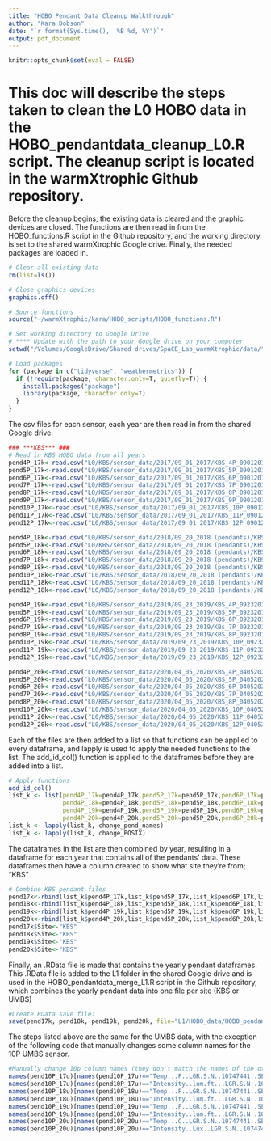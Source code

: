 ```yaml
---
title: "HOBO Pendant Data Cleanup Walkthrough"
author: "Kara Dobson"
date: "`r format(Sys.time(), '%B %d, %Y')`"
output: pdf_document
---
```


```r
knitr::opts_chunk$set(eval = FALSE)
```

# This doc will describe the steps taken to clean the L0 HOBO data in the HOBO_pendantdata_cleanup_L0.R script. The cleanup script is located in the warmXtrophic Github repository.

Before the cleanup begins, the existing data is cleared and the graphic devices are closed. The functions are then read in from the HOBO_functions.R script in the Github repository, and the working directory is set to the shared warmXtrophic Google drive. Finally, the needed packages are loaded in.
```r
# Clear all existing data
rm(list=ls())

# Close graphics devices
graphics.off()

# Source functions
source("~/warmXtrophic/kara/HOBO_scripts/HOBO_functions.R")

# Set working directory to Google Drive
# **** Update with the path to your Google drive on your computer
setwd("/Volumes/GoogleDrive/Shared drives/SpaCE_Lab_warmXtrophic/data/")

# Load packages
for (package in c("tidyverse", "weathermetrics")) {
  if (!require(package, character.only=T, quietly=T)) {
    install.packages("package")
    library(package, character.only=T)
  }
}
```

The csv files for each sensor, each year are then read in from the shared Google drive.
```r
### ***KBS*** ###
# Read in KBS HOBO data from all years
pend4P_17k<-read.csv("L0/KBS/sensor_data/2017/09_01_2017/KBS_4P_09012017.csv", skip=1, header =T)
pend5P_17k<-read.csv("L0/KBS/sensor_data/2017/09_01_2017/KBS_5P_09012017.csv", skip=1, header =T)
pend6P_17k<-read.csv("L0/KBS/sensor_data/2017/09_01_2017/KBS_6P_09012017.csv", skip=1, header =T)
pend7P_17k<-read.csv("L0/KBS/sensor_data/2017/09_01_2017/KBS_7P_09012017.csv", skip=1, header =T)
pend8P_17k<-read.csv("L0/KBS/sensor_data/2017/09_01_2017/KBS_8P_09012017.csv", skip=1, header =T)
pend9P_17k<-read.csv("L0/KBS/sensor_data/2017/09_01_2017/KBS_9P_09012017.csv", skip=1, header =T)
pend10P_17k<-read.csv("L0/KBS/sensor_data/2017/09_01_2017/KBS_10P_09012017.csv", skip=1, header =T)
pend11P_17k<-read.csv("L0/KBS/sensor_data/2017/09_01_2017/KBS_11P_09012017.csv", skip=1, header =T)
pend12P_17k<-read.csv("L0/KBS/sensor_data/2017/09_01_2017/KBS_12P_09012017.csv", skip=1, header =T)

pend4P_18k<-read.csv("L0/KBS/sensor_data/2018/09_20_2018 (pendants)/KBS_4P_09202018.csv", skip=1, header =T)[ ,1:4]
pend5P_18k<-read.csv("L0/KBS/sensor_data/2018/09_20_2018 (pendants)/KBS_5P_09202018.csv", skip=1, header =T)[ ,1:4]
pend6P_18k<-read.csv("L0/KBS/sensor_data/2018/09_20_2018 (pendants)/KBS_6P_09202018.csv", skip=1, header =T)[ ,1:4]
pend7P_18k<-read.csv("L0/KBS/sensor_data/2018/09_20_2018 (pendants)/KBS_7P_09202018.csv", skip=1, header =T)[ ,1:4]
pend8P_18k<-read.csv("L0/KBS/sensor_data/2018/09_20_2018 (pendants)/KBS_8P_09202018.csv", skip=1, header =T)[ ,1:4]
pend10P_18k<-read.csv("L0/KBS/sensor_data/2018/09_20_2018 (pendants)/KBS_10P_09202018.csv", skip=1, header =T)[ ,1:4]
pend11P_18k<-read.csv("L0/KBS/sensor_data/2018/09_20_2018 (pendants)/KBS_11P_09202018.csv", skip=1, header =T)[ ,1:4]
pend12P_18k<-read.csv("L0/KBS/sensor_data/2018/09_20_2018 (pendants)/KBS_12P_09202018.csv", skip=1, header =T)[ ,1:4]

pend4P_19k<-read.csv("L0/KBS/sensor_data/2019/09_23_2019/KBS_4P_09232019.csv", skip=1, header =T)[ ,1:4]
pend5P_19k<-read.csv("L0/KBS/sensor_data/2019/09_23_2019/KBS_5P_09232019.csv", skip=1, header =T)[ ,1:4]
pend6P_19k<-read.csv("L0/KBS/sensor_data/2019/09_23_2019/KBS_6P_09232019.csv", skip=1, header =T)[ ,1:4]
pend7P_19k<-read.csv("L0/KBS/sensor_data/2019/09_23_2019/KBs_7P_09232019.csv", skip=1, header =T)[ ,1:4]
pend8P_19k<-read.csv("L0/KBS/sensor_data/2019/09_23_2019/KBS_8P_09232019.csv", skip=1, header =T)[ ,1:4]
pend10P_19k<-read.csv("L0/KBS/sensor_data/2019/09_23_2019/KBS_10P_09232019.csv", skip=1, header =T)[ ,1:4]
pend11P_19k<-read.csv("L0/KBS/sensor_data/2019/09_23_2019/KBS_11P_09232019.csv", skip=1, header =T)[ ,1:4]
pend12P_19k<-read.csv("L0/KBS/sensor_data/2019/09_23_2019/KBS_12P_09232019.csv", skip=1, header =T)[ ,1:4]

pend4P_20k<-read.csv("L0/KBS/sensor_data/2020/04_05_2020/KBS_4P_04052020.csv", skip=1, header=T)[ ,1:4]
pend5P_20k<-read.csv("L0/KBS/sensor_data/2020/04_05_2020/KBS_5P_04052020.csv", skip=1, header=T)[ ,1:4]
pend6P_20k<-read.csv("L0/KBS/sensor_data/2020/04_05_2020/KBS_6P_04052020.csv", skip=1, header=T)[ ,1:4]
pend7P_20k<-read.csv("L0/KBS/sensor_data/2020/04_05_2020/KBS_7P_04052020.csv", skip=1, header=T)[ ,1:4]
pend8P_20k<-read.csv("L0/KBS/sensor_data/2020/04_05_2020/KBS_8P_04052020.csv", skip=1, header=T)[ ,1:4]
pend10P_20k<-read.csv("L0/KBS/sensor_data/2020/04_05_2020/KBS_10P_04052020.csv", skip=1, header=T)[ ,1:4]
pend11P_20k<-read.csv("L0/KBS/sensor_data/2020/04_05_2020/KBS_11P_04052020.csv", skip=1, header=T)[ ,1:4]
pend12P_20k<-read.csv("L0/KBS/sensor_data/2020/04_05_2020/KBS_12P_04052020.csv", skip=1, header=T)[ ,1:4]
```

Each of the files are then added to a list so that functions can be applied to every dataframe, and lapply is used to apply the needed functions to the list. The add_id_col() function is applied to the dataframes before they are added into a list.
```r
# Apply functions
add_id_col()
list_k <- list(pend4P_17k=pend4P_17k,pend5P_17k=pend5P_17k,pend6P_17k=pend6P_17k,pend7P_17k=pend7P_17k,pend8P_17k=pend8P_17k,pend9P_17k=pend9P_17k,pend10P_17k=pend10P_17k,pend11P_17k=pend11P_17k,pend12P_17k=pend12P_17k,
               pend4P_18k=pend4P_18k,pend5P_18k=pend5P_18k,pend6P_18k=pend6P_18k,pend7P_18k=pend7P_18k,pend8P_18k=pend8P_18k,pend10P_18k=pend10P_18k,pend11P_18k=pend11P_18k,pend12P_18k=pend12P_18k,
               pend4P_19k=pend4P_19k,pend5P_19k=pend5P_19k,pend6P_19k=pend6P_19k,pend7P_19k=pend7P_19k,pend8P_19k=pend8P_19k,pend10P_19k=pend10P_19k,pend11P_19k=pend11P_19k,pend12P_19k=pend12P_19k,
               pend4P_20k=pend4P_20k,pend5P_20k=pend5P_20k,pend6P_20k=pend6P_20k,pend7P_20k=pend7P_20k,pend8P_20k=pend8P_20k,pend10P_20k=pend10P_20k,pend11P_20k=pend11P_20k,pend12P_20k=pend12P_20k)
list_k <- lapply(list_k, change_pend_names)
list_k <- lapply(list_k, change_POSIX)
```

The dataframes in the list are then combined by year, resulting in a dataframe for each year that contains all of the pendants' data. These dataframes then have a column created to show what site they're from; "KBS"
```r
# Combine KBS pendant files
pend17k<-rbind(list_k$pend4P_17k,list_k$pend5P_17k,list_k$pend6P_17k,list_k$pend7P_17k,list_k$pend8P_17k,list_k$pend9P_17k,list_k$pend10P_17k,list_k$pend11P_17k,list_k$pend12P_17k)
pend18k<-rbind(list_k$pend4P_18k,list_k$pend5P_18k,list_k$pend6P_18k,list_k$pend7P_18k,list_k$pend8P_18k,list_k$pend10P_18k,list_k$pend11P_18k,list_k$pend12P_18k)
pend19k<-rbind(list_k$pend4P_19k,list_k$pend5P_19k,list_k$pend6P_19k,list_k$pend7P_19k,list_k$pend8P_19k,list_k$pend10P_19k,list_k$pend11P_19k,list_k$pend12P_19k)
pend20k<-rbind(list_k$pend4P_20k,list_k$pend5P_20k,list_k$pend6P_20k,list_k$pend7P_20k,list_k$pend8P_20k,list_k$pend10P_20k,list_k$pend11P_20k,list_k$pend12P_20k)
pend17k$Site<-"KBS"
pend18k$Site<-"KBS"
pend19k$Site<-"KBS"
pend20k$Site<-"KBS"
```

Finally, an .RData file is made that contains the yearly pendant dataframes. This .RData file is added to the L1 folder in the shared Google drive and is used in the HOBO_pendantdata_merge_L1.R script in the Github repository, which combines the yearly pendant data into one file per site (KBS or UMBS)
```r
#Create RData save file:
save(pend17k, pend18k, pend19k, pend20k, file="L1/HOBO_data/HOBO_pendant_data/KBS/KBS_HOBOpendant_L1.RData")
```

The steps listed above are the same for the UMBS data, with the exception of the following code that manually changes some column names for the 10P UMBS sensor.
```r
#Manually change 10p column names (they don't match the names of the others)
names(pend10P_17u)[names(pend10P_17u)=="Temp...F..LGR.S.N..10747441..SEN.S.N..10747441..LBL..B6_air_warmed_1m."] <- "Temp_F_XP_air_1m"
names(pend10P_17u)[names(pend10P_17u)=="Intensity..lum.ft...LGR.S.N..10747441..SEN.S.N..10747441..LBL..B6_light_warmed_1m."] <- "Intensity_lum_ft_XP_light_1m"
names(pend10P_18u)[names(pend10P_18u)=="Temp...F..LGR.S.N..10747441..SEN.S.N..10747441..LBL..B6_air_warmed_1m."] <- "Temp_F_XP_air_1m"
names(pend10P_18u)[names(pend10P_18u)=="Intensity..lum.ft...LGR.S.N..10747441..SEN.S.N..10747441..LBL..B6_light_warmed_1m."] <- "Intensity_lum_ft_XP_light_1m"
names(pend10P_19u)[names(pend10P_19u)=="Temp...F..LGR.S.N..10747441..SEN.S.N..10747441..LBL..B6_air_warmed_1m."] <- "Temp_F_XP_air_1m"
names(pend10P_19u)[names(pend10P_19u)=="Intensity..lum.ft...LGR.S.N..10747441..SEN.S.N..10747441..LBL..B6_light_warmed_1m."] <- "Intensity_lum_ft_XP_light_1m"
names(pend10P_20u)[names(pend10P_20u)=="Temp...C..LGR.S.N..10747441..SEN.S.N..10747441..LBL..B6_air_warmed_1m."] <- "Temp_F_XP_air_1m"
names(pend10P_20u)[names(pend10P_20u)=="Intensity..Lux..LGR.S.N..10747441..SEN.S.N..10747441..LBL..B6_light_warmed_1m."] <- "Intensity_lum_ft_XP_light_1m"
```
